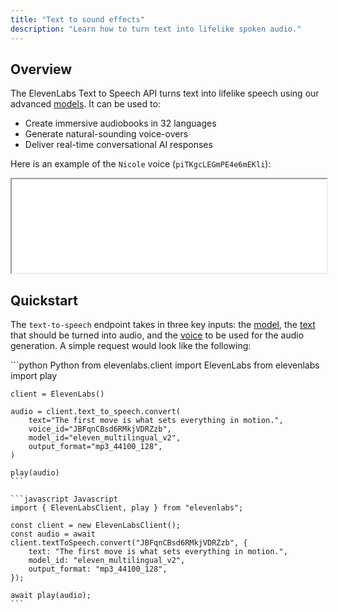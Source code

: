 ```yaml
---
title: "Text to sound effects"
description: "Learn how to turn text into lifelike spoken audio."
---
```


## Overview

The ElevenLabs Text to Speech API turns text into lifelike speech using our advanced [models](/developer-guides/models). It can be used to:

- Create immersive audiobooks in 32 languages
- Generate natural-sounding voice-overs
- Deliver real-time conversational AI responses

Here is an example of the `Nicole` voice (`piTKgcLEGmPE4e6mEKli`):
<iframe
    width="100%"
    src={`https://elevenlabs.io/player/index.html?title=Nicole&small=true&preview=true&audioSrc=https://storage.googleapis.com/eleven-public-cdn/audio/marketing/nicole.mp3`}
></iframe>

## Quickstart

The `text-to-speech` endpoint takes in three key inputs: the [model](/api-reference/text-to-speech), the [text](/api-reference/text-to-speech) that should be turned into audio, and the [voice](/api-reference/text-to-speech) to be used for the audio generation. A simple request would look like the following:

<CodeGroup>
    ```python Python
    from elevenlabs.client import ElevenLabs
    from elevenlabs import play

    client = ElevenLabs()

    audio = client.text_to_speech.convert(
        text="The first move is what sets everything in motion.",
        voice_id="JBFqnCBsd6RMkjVDRZzb",
        model_id="eleven_multilingual_v2",
        output_format="mp3_44100_128",
    )

    play(audio)
    ```

    ```javascript Javascript
    import { ElevenLabsClient, play } from "elevenlabs";

    const client = new ElevenLabsClient();
    const audio = await client.textToSpeech.convert("JBFqnCBsd6RMkjVDRZzb", {
        text: "The first move is what sets everything in motion.",
        model_id: "eleven_multilingual_v2",
        output_format: "mp3_44100_128",
    });

    await play(audio);
    ```
</CodeGroup>